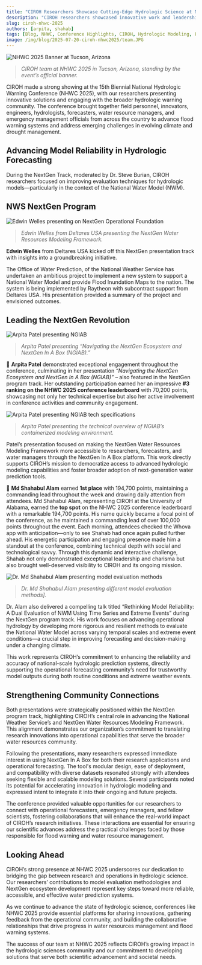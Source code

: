 ```yaml
---
title: "CIROH Researchers Showcase Cutting-Edge Hydrologic Science at NHWC 2025"
description: "CIROH researchers showcased innovative work and leadership at the 15th Biennial National Hydrologic Warning Conference (NHWC 2025), presenting cutting-edge hydrologic forecasting tools and earning top recognition."
slug: ciroh-nhwc-2025
authors: [arpita, shahab]
tags: [Blog, NHWC, Conference Highlights, CIROH, Hydrologic Modeling, Forecasting, National Weather Service, NextGen, Deltares, Alabama]
image: /img/blog/2025-07-20-ciroh-nhwc2025/team.JPG
---
```


![NHWC 2025 Banner at Tucson, Arizona](/img/blog/2025-07-20-ciroh-nhwc2025/team.JPG)
> *CIROH team at NHWC 2025 in Tucson, Arizona, standing by the event’s official banner.*

CIROH made a strong showing at the 15th Biennial National Hydrologic Warning Conference (NHWC 2025), with our researchers presenting innovative solutions and engaging with the broader hydrologic warning community. The conference brought together field personnel, innovators, engineers, hydrologists, forecasters, water resource managers, and emergency management officials from across the country to advance flood warning systems and address emerging challenges in evolving climate and drought management.

## Advancing Model Reliability in Hydrologic Forecasting

During the NextGen Track, moderated by Dr. Steve Burian, CIROH researchers focused on improving evaluation techniques for hydrologic models—particularly in the context of the National Water Model (NWM).

## NWS NextGen Program

![Edwin Welles presenting on NextGen Operational Foundation](/img/blog/2025-07-20-ciroh-nhwc2025/edwin.JPG)
> *Edwin Welles from Deltares USA presenting the NextGen Water Resources Modeling Framework.*

**Edwin Welles** from Deltares USA kicked off this NextGen presentation track with insights into a groundbreaking initiative.

The Office of Water Prediction, of the National Weather Service has undertaken an ambitious project to implement a new system to support a National Water Model and provide Flood Inundation Maps to the nation. The system is being implemented by Raytheon with subcontract support from Deltares USA. His presentation provided a summary of the project and envisioned outcomes.

## Leading the NextGen Revolution

![Arpita Patel presenting NGIAB](/img/blog/2025-07-20-ciroh-nhwc2025/arpita1.JPG)
> *Arpita Patel presenting “Navigating the NextGen Ecosystem and NextGen In A Box (NGIAB).”*

🥉 **Arpita Patel** demonstrated exceptional engagement throughout the conference, culminating in her presentation *“Navigating the NextGen Ecosystem and NextGen In A Box (NGIAB)”* – also featured in the NextGen program track. Her outstanding participation earned her an impressive **#3 ranking on the NHWC 2025 conference leaderboard** with 70,200 points, showcasing not only her technical expertise but also her active involvement in conference activities and community engagement.

![Arpita Patel presenting NGIAB tech specifications](/img/blog/2025-07-20-ciroh-nhwc2025/arpita2.JPG)
> *Arpita Patel presenting the technical overview of NGIAB’s containerized modeling environment.*

Patel’s presentation focused on making the NextGen Water Resources Modeling Framework more accessible to researchers, forecasters, and water managers through the NextGen In A Box platform. This work directly supports CIROH’s mission to democratize access to advanced hydrologic modeling capabilities and foster broader adoption of next-generation water prediction tools.

🥇 **Md Shahabul Alam** earned **1st place** with 194,700 points, maintaining a commanding lead throughout the week and drawing daily attention from attendees.
Md Shahabul Alam, representing CIROH at the University of Alabama, earned the **top spot** on the NHWC 2025 conference leaderboard with a remarkable 194,700 points. His name quickly became a focal point of the conference, as he maintained a commanding lead of over 100,000 points throughout the event. Each morning, attendees checked the Whova app with anticipation—only to see Shahab had once again pulled further ahead. His energetic participation and engaging presence made him a standout at the conference, combining technical depth with social and technological savvy. Through this dynamic and interactive challenge, Shahab not only demonstrated exceptional leadership and charisma but also brought well-deserved visibility to CIROH and its ongoing mission.

![Dr. Md Shahabul Alam presenting model evaluation methods](/img/blog/2025-07-20-ciroh-nhwc2025/shahab.jpg)
> *Dr. Md Shahabul Alam presenting different model evaluation methods].*

Dr. Alam also delivered a compelling talk titled “Rethinking Model Reliability: A Dual Evaluation of NWM Using Time Series and Extreme Events” during the NextGen program track. His work focuses on advancing operational hydrology by developing more rigorous and resilient methods to evaluate the National Water Model across varying temporal scales and extreme event conditions—a crucial step in improving forecasting and decision-making under a changing climate.

This work represents CIROH’s commitment to enhancing the reliability and accuracy of national-scale hydrologic prediction systems, directly supporting the operational forecasting community’s need for trustworthy model outputs during both routine conditions and extreme weather events.


## Strengthening Community Connections

Both presentations were strategically positioned within the NextGen program track, highlighting CIROH’s central role in advancing the National Weather Service’s and NextGen Water Resources Modeling Framework. This alignment demonstrates our organization’s commitment to translating research innovations into operational capabilities that serve the broader water resources community.

Following the presentations, many researchers expressed immediate interest in using NextGen In A Box for both their research applications and operational forecasting. The tool's modular design, ease of deployment, and compatibility with diverse datasets resonated strongly with attendees seeking flexible and scalable modeling solutions. Several participants noted its potential for accelerating innovation in hydrologic modeling and expressed intent to integrate it into their ongoing and future projects.

The conference provided valuable opportunities for our researchers to connect with operational forecasters, emergency managers, and fellow scientists, fostering collaborations that will enhance the real-world impact of CIROH’s research initiatives. These interactions are essential for ensuring our scientific advances address the practical challenges faced by those responsible for flood warning and water resource management.


## Looking Ahead

CIROH’s strong presence at NHWC 2025 underscores our dedication to bridging the gap between research and operations in hydrologic science. Our researchers’ contributions to model evaluation methodologies and NextGen ecosystem development represent key steps toward more reliable, accessible, and effective water prediction systems.

As we continue to advance the state of hydrologic science, conferences like NHWC 2025 provide essential platforms for sharing innovations, gathering feedback from the operational community, and building the collaborative relationships that drive progress in water resources management and flood warning systems.

The success of our team at NHWC 2025 reflects CIROH’s growing impact in the hydrologic sciences community and our commitment to developing solutions that serve both scientific advancement and societal needs.
